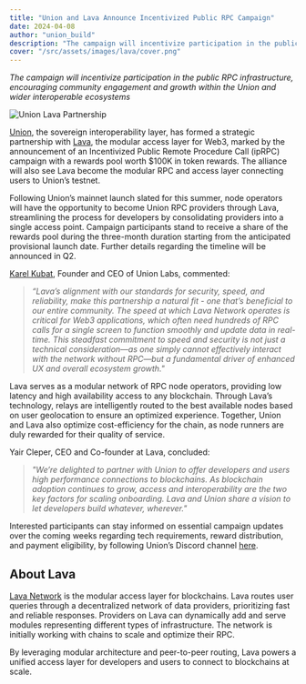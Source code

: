 ```yaml
---
title: "Union and Lava Announce Incentivized Public RPC Campaign"
date: 2024-04-08
author: "union_build"
description: "The campaign will incentivize participation in the public RPC infrastructure, encouraging community engagement and growth within the Union and wider interoperable ecosystems"
cover: "/src/assets/images/lava/cover.png"
---
```



_The campaign will incentivize participation in the public RPC infrastructure, encouraging community engagement and growth within the Union and wider interoperable ecosystems_

<Image
  alt="Union Lava Partnership"
  src={unionLava}
  class="mb-2"
  loading="eager"
/>

[Union](/), the sovereign interoperability layer, has formed a strategic partnership with [Lava](https://www.lavanet.xyz/), the modular access layer for Web3, marked by the announcement of an Incentivized Public Remote Procedure Call (ipRPC) campaign with a rewards pool worth $100K in token rewards. The alliance will also see Lava become the modular RPC and access layer connecting users to Union’s testnet.

Following Union’s mainnet launch slated for this summer, node operators will have the opportunity to become Union RPC providers through Lava, streamlining the process for developers by consolidating providers into a single access point. Campaign participants stand to receive a share of the rewards pool during the three-month duration starting from the anticipated provisional launch date. Further details regarding the timeline will be announced in Q2.    

[Karel Kubat](https://x.com/0xkaiserkarel), Founder and CEO of Union Labs, commented: 

> _“Lava’s alignment with our standards for security, speed, and reliability, make this partnership a natural fit - one that’s beneficial to our entire community. The speed at which Lava Network operates is critical for Web3 applications, which often need hundreds of RPC calls for a single screen to function smoothly and update data in real-time. This steadfast commitment to speed and security is not just a technical consideration—as one simply cannot effectively interact with the network without RPC—but a fundamental driver of enhanced UX and overall ecosystem growth."_ 

Lava serves as a modular network of RPC node operators, providing low latency and high availability access to any blockchain. Through Lava’s technology, relays are intelligently routed to the best available nodes based on user geolocation to ensure an optimized experience. Together, Union and Lava also optimize cost-efficiency for the chain, as node runners are duly rewarded for their quality of service. 

Yair Cleper, CEO and Co-founder at Lava, concluded: 

> _"We’re delighted to partner with Union to offer developers and users high performance connections to blockchains. As blockchain adoption continues to grow, access and interoperability are the two key factors for scaling onboarding. Lava and Union share a vision to let developers build whatever, wherever."_

Interested participants can stay informed on essential campaign updates over the coming weeks regarding tech requirements, reward distribution, and payment eligibility, by following Union’s Discord channel [here](https://discord.union.build).

## About Lava

[Lava Network](https://www.lavanet.xyz/) is the modular access layer for blockchains. Lava routes user queries through a decentralized network of data providers, prioritizing fast and reliable responses. Providers on Lava can dynamically add and serve modules representing different types of infrastructure. The network is initially working with chains to scale and optimize their RPC. 

By leveraging modular architecture and peer-to-peer routing, Lava powers a unified access layer for developers and users to connect to blockchains at scale. 
